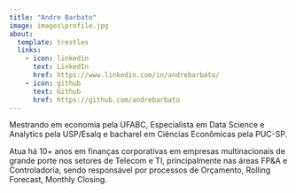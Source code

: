 ```yaml
---
title: "Andre Barbato"
image: images\profile.jpg
about:
  template: trestles
  links:
    - icon: linkedin
      text: LinkedIn
      href: https://www.linkedin.com/in/andrebarbato/
    - icon: github
      text: Github
      href: https://github.com/andrebarbato
---
```


Mestrando em economia pela UFABC, Especialista em Data Science e Analytics pela USP/Esalq e bacharel em Ciências Econômicas pela PUC-SP.

Atua há 10+ anos em finanças corporativas em empresas multinacionais de grande porte nos setores de Telecom e TI, principalmente nas áreas FP&A e Controladoria, sendo responsável por processos de Orçamento, Rolling Forecast, Monthly Closing.

